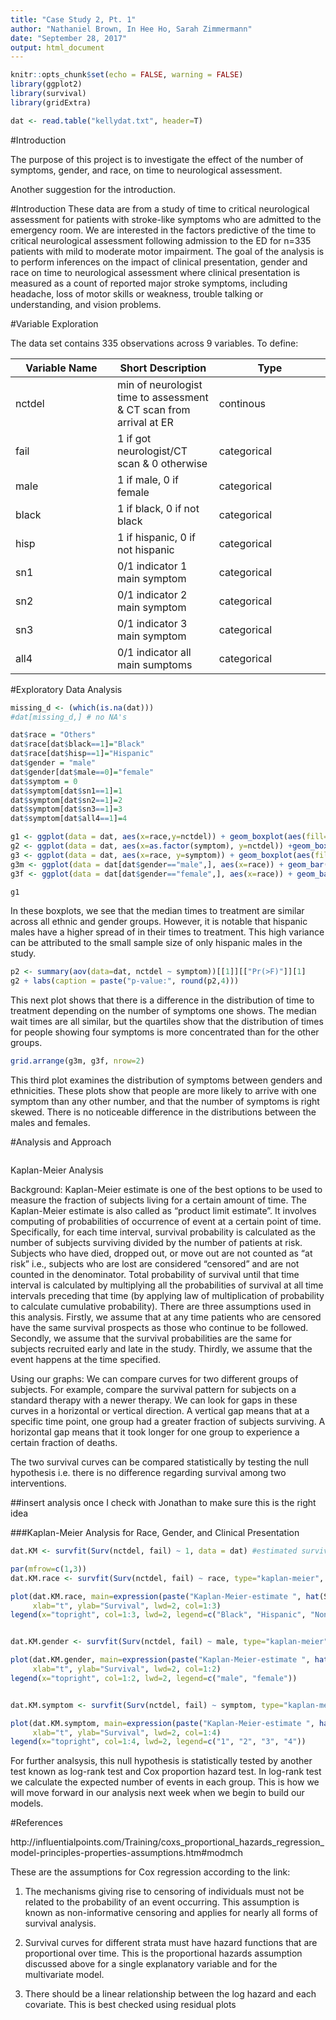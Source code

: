 ```yaml
---
title: "Case Study 2, Pt. 1"
author: "Nathaniel Brown, In Hee Ho, Sarah Zimmermann"
date: "September 28, 2017"
output: html_document
---
```

```r
knitr::opts_chunk$set(echo = FALSE, warning = FALSE)
library(ggplot2)
library(survival)
library(gridExtra)

dat <- read.table("kellydat.txt", header=T)

```

#Introduction

The purpose of this project is to investigate the effect of the number of symptoms, gender, and race, on time to neurological assessment. 

Another suggestion for the introduction.  

#Introduction
These data are from a study of time to critical neurological assessment for patients with stroke-like symptoms who are admitted to the emergency room. We are interested in the factors predictive of the time to critical neurological assessment following admission to the ED for n=335 patients with mild to moderate motor impairment. The goal of the analysis is to perform inferences on the impact of clinical presentation, gender and race on time to neurological assessment where clinical presentation is measured as a count of reported major stroke symptoms, including headache, loss of motor skills or weakness, trouble talking or understanding, and vision problems.


#Variable Exploration 

The data set contains 335 observations across 9 variables. To define: 


Variable Name | Short Description | Type  
------------- | ------------- | --------------
nctdel|min of neurologist time to assessment & CT scan from arrival at ER| continous
fail|1 if got neurologist/CT scan & 0 otherwise|categorical
male| 1 if male, 0 if female| categorical
black|1 if black, 0 if not black|categorical
hisp|1 if hispanic, 0 if not hispanic|categorical
sn1|0/1 indicator 1 main symptom| categorical
sn2|0/1 indicator 2 main symptom| categorical
sn3|0/1 indicator 3 main symptom| categorical
all4|0/1 indicator all main sumptoms|categorical 


#Exploratory Data Analysis
```r
missing_d <- (which(is.na(dat)))
#dat[missing_d,] # no NA's

dat$race = "Others"
dat$race[dat$black==1]="Black"
dat$race[dat$hisp==1]="Hispanic"
dat$gender = "male"
dat$gender[dat$male==0]="female"
dat$symptom = 0
dat$symptom[dat$sn1==1]=1
dat$symptom[dat$sn2==1]=2
dat$symptom[dat$sn3==1]=3
dat$symptom[dat$all4==1]=4

g1 <- ggplot(data = dat, aes(x=race,y=nctdel)) + geom_boxplot(aes(fill=gender))
g2 <- ggplot(data = dat, aes(x=as.factor(symptom), y=nctdel)) +geom_boxplot()
g3 <- ggplot(data = dat, aes(x=race, y=symptom)) + geom_boxplot(aes(fill=gender))
g3m <- ggplot(data = dat[dat$gender=="male",], aes(x=race)) + geom_bar(aes(fill=as.factor(symptom)),position = "dodge")
g3f <- ggplot(data = dat[dat$gender=="female",], aes(x=race)) + geom_bar(aes(fill=as.factor(symptom)),position = "dodge")

g1
```

In these boxplots, we see that the median times to treatment are similar across all ethnic and gender groups. However, it is notable that hispanic males have a higher spread of in their times to treatment. This high variance can be attributed to the small sample size of only  hispanic males in the study.

```r
p2 <- summary(aov(data=dat, nctdel ~ symptom))[[1]][["Pr(>F)"]][1]
g2 + labs(caption = paste("p-value:", round(p2,4)))
```

This next plot shows that there is a difference in the distribution of time to treatment depending on the number of symptoms one shows. The median wait times are all similar, but the quartiles show that the distribution of times for people showing four symptoms is more concentrated than for the other groups.

```r
grid.arrange(g3m, g3f, nrow=2)
```

This third plot examines the distribution of symptoms between genders and ethnicities. These plots show that people are more likely to arrive with one symptom than any other number, and that the number of symptoms is right skewed. There is no noticeable difference in the distributions between the males and females.

#Analysis and Approach

```r

```


Kaplan-Meier Analysis

Background:
Kaplan-Meier estimate is one of the best options to be used to measure the fraction of subjects living for a certain amount of time. The Kaplan-Meier estimate is also called as "product limit estimate". It involves computing of probabilities of occurrence of event at a certain point of time. Specifically, for each time interval, survival probability is calculated as the number of subjects surviving divided by the number of patients at risk. Subjects who have died, dropped out, or move out are not counted as "at risk" i.e., subjects who are lost are considered "censored" and are not counted in the denominator. Total probability of survival until that time interval is calculated by multiplying all the probabilities of survival at all time intervals preceding that time (by applying law of multiplication of probability to calculate cumulative probability). There are three assumptions used in this analysis. Firstly, we assume that at any time patients who are censored have the same survival prospects as those who continue to be followed. Secondly, we assume that the survival probabilities are the same for subjects recruited early and late in the study. Thirdly, we assume that the event happens at the time specified.

Using our graphs: 
We can compare curves for two different groups of subjects. For example, compare the survival pattern for subjects on a standard therapy with a newer therapy. We can look for gaps in these curves in a horizontal or vertical direction. A vertical gap means that at a specific time point, one group had a greater fraction of subjects surviving. A horizontal gap means that it took longer for one group to experience a certain fraction of deaths.

The two survival curves can be compared statistically by testing the null hypothesis i.e. there is no difference regarding survival among two interventions.

##insert analysis once I check with Jonathan to make sure this is the right idea 

###Kaplan-Meier Analysis for Race, Gender, and Clinical Presentation 
```r

dat.KM <- survfit(Surv(nctdel, fail) ~ 1, data = dat) #estimated survival curve 

par(mfrow=c(1,3))
dat.KM.race <- survfit(Surv(nctdel, fail) ~ race, type="kaplan-meier", conf.type="log", data=dat)

plot(dat.KM.race, main=expression(paste("Kaplan-Meier-estimate ", hat(S)[g](t), " for Race")),
     xlab="t", ylab="Survival", lwd=2, col=1:3)
legend(x="topright", col=1:3, lwd=2, legend=c("Black", "Hispanic", "NonBlack/NonHispanic"))


dat.KM.gender <- survfit(Surv(nctdel, fail) ~ male, type="kaplan-meier", conf.type="log", data=dat)

plot(dat.KM.gender, main=expression(paste("Kaplan-Meier-estimate ", hat(S)[g](t), " for Male and Female")),
     xlab="t", ylab="Survival", lwd=2, col=1:2)
legend(x="topright", col=1:2, lwd=2, legend=c("male", "female"))


dat.KM.symptom <- survfit(Surv(nctdel, fail) ~ symptom, type="kaplan-meier", conf.type="log", data=dat)

plot(dat.KM.symptom, main=expression(paste("Kaplan-Meier-estimate ", hat(S)[g](t), " for Clinical Presentation")),
     xlab="t", ylab="Survival", lwd=2, col=1:4)
legend(x="topright", col=1:4, lwd=2, legend=c("1", "2", "3", "4"))


```
For further analsysis, this null hypothesis is statistically tested by another test known as log-rank test and Cox proportion hazard test. In log-rank test we calculate the expected number of events in each group. This is how we will move forward in our analysis next week when we begin to build our models.


#References


http://influentialpoints.com/Training/coxs_proportional_hazards_regression_model-principles-properties-assumptions.htm#modmch

These are the assumptions for Cox regression according to the link: 

1.    The mechanisms giving rise to censoring of individuals must not be related to the probability of an event occurring. This assumption is known as non-informative censoring and applies for nearly all forms of survival analysis.

2.    Survival curves for different strata must have hazard functions that are proportional over time. This is the proportional hazards assumption discussed above for a single explanatory variable and for the multivariate model.

3.    There should be a linear relationship between the log hazard and each covariate. This is best checked using residual plots
